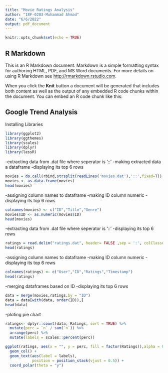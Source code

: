 ---
title: "Movie Ratings Analysis"
author: "18F-0203-Muhammad Ahmad"
date: "6/6/2022"
output: pdf_document
---

```{r setup, include=FALSE}
knitr::opts_chunk$set(echo = TRUE)
```

## R Markdown

This is an R Markdown document. Markdown is a simple formatting syntax for authoring HTML, PDF, and MS Word documents. For more details on using R Markdown see <http://rmarkdown.rstudio.com>.

When you click the **Knit** button a document will be generated that includes both content as well as the output of any embedded R code chunks within the document. You can embed an R code chunk like this:

## Google Trend Analysis

Installing Libraries
```{r}
library(ggplot2)
library(ggthemes)
library(scales)
library(dplyr)
library(lessR)
```

-extracting data from .dat file where seperator is '::'
-making extracted data a dataframe
-displaying its top 6 rows
```{r}
movies = do.call(rbind,strsplit(readLines('movies.dat'),'::',fixed=T))
movies <- as.data.frame(movies)
head(movies)
```

-assigning column names to dataframe
-making ID column numeric
-displaying its top 6 rows
```{r}
colnames(movies) <- c("ID","Title","Genre")
movies$ID <- as.numeric(movies$ID)
head(movies)
```

-extracting data from .dat file where seperator is '::'
-displaying its top 6 rows
```{r}
ratings = read.delim("ratings.dat", header= FALSE ,sep = ':', colClasses = c(NA, "NULL"))
head(ratings)
```
-assigning column names to dataframe
-making ID column numeric
-displaying its top 6 rows
```{r}
colnames(ratings) <- c("User","ID","Ratings","Timestamp")
head(ratings)
```

-merging dataframes based on ID
-displaying its top 6 rows
```{r}
data = merge(movies,ratings,by = "ID")
data = data[with(data, order(ID)),]
head(data)
```

-ploting pie chart
```{r}
ratings<- dplyr::count(data, Ratings, sort = TRUE) %>% 
  mutate(perc = `n` / sum(`n`)) %>% 
  arrange(perc) %>%
  mutate(labels = scales::percent(perc))

ggplot(ratings, aes(x = "", y = perc, fill = factor(Ratings)),alpha = 0.8) +
  geom_col() +
  geom_text(aes(label = labels),
            position = position_stack(vjust = 0.5)) +
  coord_polar(theta = "y")
```

